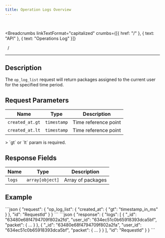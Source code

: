 ```yaml
---
title: Operation Logs Overview
---
```


<br />



<Breadcrumbs
  linkTextFormat="capitalized"
  crumbs={[{ href: "/" }, { text: "API" }, { text: "Operations Log" }]}
>
  <Icon slot="index" name="seti:powershell" />
  <span slot="separator">&nbsp;&nbsp;/&nbsp;</span>
</Breadcrumbs>

---


## Description

> <Badge text="wss" variant="tip" size="large" />
> <Badge text="op_log_list" size="large" />

The `op_log_list` request will return packages assigned to the current user for the specified time period.

## Request Parameters

| Name            | Type        | Description          |
| --------------- | ----------- | -------------------- |
| `created_at.gt` | `timestamp` | Time reference point |
| `created_at.lt` | `timestamp` | Time reference point |

<Aside type="caution" title="Required">
  > `gt` or `lt` param is required.
</Aside>

## Response Fields

| Name   | Type            | Description       |
| ------ | --------------- | ----------------- |
| `logs` | `array[object]` | Array of packages |

## Example

<Tabs>
  <TabItem label="Request">
```json
{
  "request": {
    "op_log_list": {
      "created_at": {
        "gt": "timestamp_in_ms"
      }
    },
    "id": "RequestId"
  }
}
```
  </TabItem>  
</Tabs>

<Tabs>
  <TabItem label="Response">
```json
{
 "response": {
  "logs": [
    {
      "_id": "63480e68f4794709f802a2fd",
      "user_id": "634ec51c0b65918393dca5bf",
      "packet": { ... }
    },
    {
      "_id": "63480e68f4794709f802a2fa",
      "user_id": "634ec51c0b65918393dca5bf",
      "packet": { ... }
    }
  ],
  "id": "RequestId"
 }
}
```
  </TabItem>  
</Tabs>

<script
  src="https://giscus.app/client.js"
  data-repo="Oleksandr1414/cathedra-slytherin"
  data-repo-id="R_kgDOI8uafg"
  data-category="[ВВЕДІТЬ CATEGORY NAME]"
  data-category-id="[ВВЕДІТЬ CATEGORY ID]"
  data-mapping="pathname"
  data-strict="0"
  data-reactions-enabled="1"
  data-emit-metadata="0"
  data-input-position="bottom"
  data-theme="transparent_dark"
  data-lang="uk"
  crossorigin="anonymous"
  async
></script>
